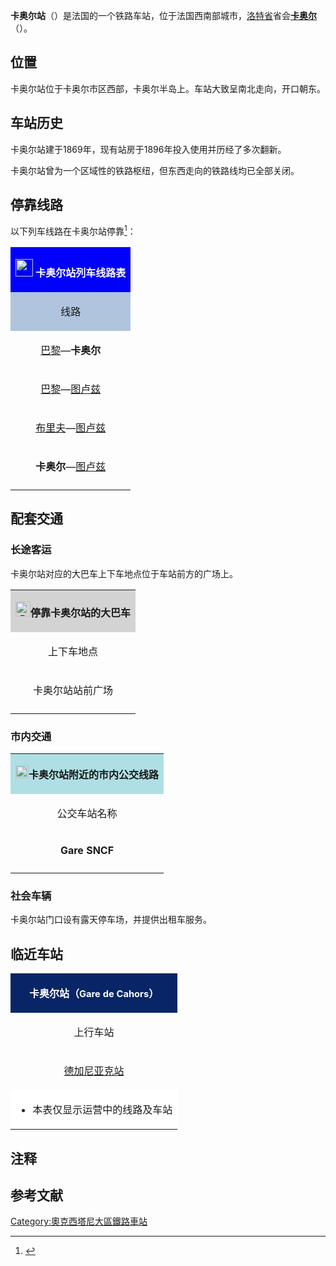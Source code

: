 {{Infobox station
| name          =[[File:Sncf-logo.svg|32x32px]]卡奥尔站<br>Gare de Cahors
| type          = [[法国铁路|法国铁路]]
| image = File:Gare de Cahors1.jpg
|image_caption = 卡奥尔站
| address       = {{FRA}}[[洛特省|洛特省]][[卡奥尔|卡奥尔]]
| latd          = 44
| latm          = 26
| lats          = 57
| latNS         = N
| longd         = 1
| longm         = 25
| longs         = 59
| longEW        = E
| operator = [[File:Sncf-logo.svg|32x32px]]
| coordinates_display = yes
| iso_region    = FR
| line          = 
* [[奥尔良－蒙托邦铁路|奥尔良－蒙托邦铁路]]
* {{link-fr|蒙桑普龙－卡奥尔铁路|Ligne de Monsempron-Libos à Cahors}}（已关闭）
* {{link-fr|卡奥尔－卡普德纳克铁路|Ligne de Cahors à Capdenac}}（已关闭）
| platform      = 3
| tracks        = 5
| elevation = 120米
| opened        = 1869年12月20日
| rebuilt = 1896年
| status = 使用中
| closed        = 
| passengers= 约33.6万人次<ref>{{Cite web|url=https://ressources.data.sncf.com/explore/dataset/frequentation-gares/?sort=voyageurs_2014&q=cahors|title=Fréquentation en gares|accessdate=2016-11-12|author=SNCF|date=|language=法语|publisher=SNCF Open Data|archive-date=2019-08-11|archive-url=https://web.archive.org/web/20190811062637/https://ressources.data.sncf.com/explore/dataset/frequentation-gares/?sort=voyageurs_2014&q=cahors|dead-url=no}}</ref>
| pass_year= 2015年
| station_type = 客运车站，兼办货运业务
| connections = 
* 卡奥尔城市公共交通
* 洛特省城际客运
* 南部-比利牛斯城际客运
| route_map =
| map_locator   = 
| note =
}}

'''卡奥尔站'''（{{lang-fr|Gare de Cahors}}）是法国的一个铁路车站，位于法国西南部城市，[[洛特省|洛特省]]省会'''[[卡奥尔|卡奥尔]]'''（{{lang-fr|Cahors}}）。

==位置==

卡奥尔站位于卡奥尔市区西部，卡奥尔半岛{{efn|卡奥尔半岛指[[洛特河|洛特河]]在卡奥尔市区的"U"字形的突出部分}}上。车站大致呈南北走向，开口朝东。

==车站历史==

卡奥尔站建于1869年，现有站房于1896年投入使用并历经了多次翻新。

卡奥尔站曾为一个区域性的铁路枢纽，但东西走向的铁路线均已全部关闭。

== 停靠线路 ==

{{动态列表|最后更新时间：2016年6月9日。本章节内容仅供参考，不排除临时性的变更。欢迎修正和补充}}

以下列车线路在卡奥尔站停靠<ref>{{Cite web|url=http://www.sncf.com/fr/gare/horaires/cahors|title=卡奥尔站实时列车时刻表|accessdate=2016-06-09|author=SNCF|date=|language=法语|publisher=SNCF}}</ref>：

{| class="wikitable mw-collapsible" 
|colspan="5" style="background:#0000FF" align="center" |[[File:Sncf-logo.svg|28x28px]] <font color=#FFFFFF>'''卡奥尔站列车线路表'''</font>
|-
!style="background:#B0C4DE"| 线路
!style="background:#B0C4DE"|车种
!style="background:#B0C4DE"|上一站
!style="background:#B0C4DE"|下一站
!style="background:#B0C4DE"|大致运行频率{{noteTag|name=noteA}}
|-
|[[巴黎奥斯特里茨站|巴黎]]—'''卡奥尔'''
| rowspan="2" align="center" |'''INTERCITÉS'''
|[[古尔东站|古尔东]]
|（终点）
|每天1趟
|-
|rowspan="3"|[[巴黎奥斯特里茨站|巴黎]]—[[图卢兹马塔比奥站|图卢兹]]
|[[布里夫拉盖亚尔德站|布里夫]]/[[古尔东站|古尔东]]
|[[科萨德站|科萨德]]/[[蒙托邦波旁城站|蒙托邦]]
|每天3趟左右
|-
| rowspan="1" align="center" |'''INTERCITÉS'''
'''de nuit'''
|[[雷若布莱站|雷若布莱（奥尔良）]]/[[古尔东站|古尔东]]
|[[科萨德站|科萨德]]/[[蒙托邦波旁城站|蒙托邦]]
|每天1趟
|-
| rowspan="1" align="center" |'''INTERCITÉS'''
'''100% éco'''
|[[布里夫拉盖亚尔德站|布里夫]]
|[[蒙托邦波旁城站|蒙托邦]]
|每周3趟左右
|-
|[[布里夫拉盖亚尔德站|布里夫]]—[[图卢兹马塔比奥站|图卢兹]]
| rowspan="2" align="center"|[[File:Logo_TER.svg|37x37px]]
|[[古尔东站|古尔东]]/[[德加尼亚克站|德加尼亚克]]
|[[拉勒本克-丰塔讷站|拉勒本克-丰塔讷]]/[[科萨德站|科萨德]]
|每天2~5趟
|-
|'''卡奥尔'''—[[图卢兹马塔比奥站|图卢兹]]
|（起点）
|[[拉勒本克-丰塔讷站|拉勒本克-丰塔讷]]
|每天1~2趟
|-
|colspan="5" style="background:#FFFFFF"|{{noteFoot|1=
{{noteTag|name=noteA|1=在本栏中，往返1次为"1趟"；除特别标明外，其数据仅工作日有效，周末及节假日列车数量可能会减少}}
}}
|}
==配套交通==
===长途客运===

卡奥尔站对应的大巴车上下车地点位于车站前方的广场上。

{| class="wikitable mw-collapsible" 
|colspan="3" align="center" style="background:#D3D3D3" |[[File:BSicon_BUS.svg|24x24px]]'''停靠卡奥尔站的大巴车'''
|-
!align="center" |上下车地点
!align="center" |运营单位
!align="center" |主要目的地{{noteTag|name=noteA}}
|-
| rowspan="3" align="center" |卡奥尔站站前广场
|align="center" |南部-比利牛斯城际客运<br>Car Midi-Pyrénées
|[[罗德兹|罗德兹]]、[[菲雅克|菲雅克]]、[[蒙桑普龙-利博|蒙桑普龙-利博]]{{noteTag|name=noteB}}{{noteTag|name=noteC}}
|-
|align="center" |洛特省城际客运<br>Les bus du Lot
|{{link-fr|卡扎勒|Cazals (Lot)}}、[[格拉马|格拉马]]、[[鲁埃格自由城_(阿韦龙省)|鲁埃格自由城]]、[[卡斯泰尔诺蒙特拉蒂耶|卡斯泰尔诺蒙特拉蒂耶]]、[[索泽_(洛特省)|索泽]]{{noteTag|name=noteC}}
|-
|align="center" |[[SNCF|SNCF]]
|（''当某条铁路线施工或罢工时，SNCF可能会提供途径该线路沿途站点的大巴车''{{noteTag|name=noteB}}）
|-
|colspan="3" style="background:#FFFFFF"|{{noteFoot|1=
{{noteTag|name=noteA|1=本栏不包括可以联程中转前往的目的地}}
{{noteTag|name=noteB|1=其车票可与SNCF的同线路车票通用}}
{{noteTag|name=noteC|1=部分城际客运线路仅周一至五开行}}
}}
|}

===市内交通===

{| class="wikitable mw-collapsible" 
|colspan="3" align="center" style="background:#AFDFE4"|[[File:Bus-logo.svg|21x21px]]'''卡奥尔站附近的市内公交线路'''
|-
!align="center" |公交车站名称
!align="center" |位置
!align="center" |停靠线路{{noteTag|name=noteA}}<ref>{{Cite web|url=http://www.evidence-grandcahors.fr/fileadmin/user_upload/mediatheque_evidence/PDF/plan_evidence.pdf|title=卡奥尔市区公交线路地图查询|accessdate=2016-06-09|author=Évidence（卡奥尔城市公共交通公司）|date=|language=法语|publisher=Évidence|archive-url=https://web.archive.org/web/20160222002506/http://www.evidence-grandcahors.fr/fileadmin/user_upload/mediatheque_evidence/PDF/plan_evidence.pdf|archive-date=2016-02-22|dead-url=yes}}</ref>
|-
|'''Gare SNCF'''
|卡奥尔站正门口{{noteTag|name=noteB}}
|免费摆渡公交（Navette）
|-
|colspan="3" style="background:#FFFFFF"|{{noteFoot|1=
{{noteTag|name=noteA|1=卡奥尔市区内的所有公交线路在周日及节假日均停运}}
{{noteTag|name=noteB|1=由于卡奥尔站附近街道较为狭窄，大型公交车辆无法行驶，因此停靠Gare SNCF站的公交线路仅有Navette小公交，乘客可乘坐该线路到Mairie站换乘卡奥尔公交1路、2路、3路、4路、6路等线路}}
}}
|}

===社会车辆===
卡奥尔站门口设有露天停车场，并提供出租车服务。

==临近车站==

{|class="wikitable mw-collapsible" style="margin: 0 auto; width:42em;"
|colspan="3" style="background:#082567" align="center"|<font color=#FFFFFF>'''卡奥尔站（<span style="font-size:11pt;">Gare de Cahors</span>）'''</font>
|-
!上行车站
!线路
!下行车站
|-
|align="center" |[[德加尼亚克站|德加尼亚克站]]
|align="center" |'''[[奥尔良－蒙托邦铁路|奥尔良－蒙托邦铁路]]'''
|align="center" |[[拉勒本克-丰塔讷站|拉勒本克-丰塔讷站]]
|-
|colspan="3" style="background:#FFFFFF"|
*本表仅显示运营中的线路及车站
|}

==注释==
{{notelist|iger=}}

== 参考文献 ==
{{Reflist}}

{{法国主要火车站列表}}

[[Category:奧克西塔尼大區鐵路車站|Category:奧克西塔尼大區鐵路車站]]